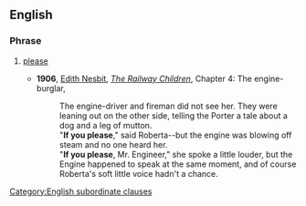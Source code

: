 ==English==

===Phrase===
{{head|en|phrase}}

# {{lb|en|formal}} [[please]]
#* '''1906''', [[w:Edith Nesbit|Edith Nesbit]], ''[[s:The Railway Children/Chapter 4|The Railway Children]]'', Chapter 4: The engine-burglar,
#*: The engine-driver and fireman did not see her. They were leaning out on the other side, telling the Porter a tale about a dog and a leg of mutton.<br>
#*: "'''If you please'''," said Roberta--but the engine was blowing off steam and no one heard her.<br>
#*: "'''If you please''', Mr. Engineer," she spoke a little louder, but the Engine happened to speak at the same moment, and of course Roberta's soft little voice hadn't a chance.

[[Category:English subordinate clauses]]